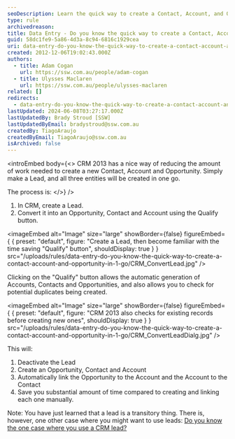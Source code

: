 ```yaml
---
seoDescription: Learn the quick way to create a Contact, Account, and Opportunity in one go with CRM 2013's "Qualify" button, saving you time and effort.
type: rule
archivedreason:
title: Data Entry - Do you know the quick way to create a Contact, Account, and Opportunity in one go?
guid: 58dc1fe9-5a86-4d3a-8c94-6816c1929cea
uri: data-entry-do-you-know-the-quick-way-to-create-a-contact-account-and-opportunity-in-1-go
created: 2012-12-06T19:02:43.000Z
authors:
  - title: Adam Cogan
    url: https://ssw.com.au/people/adam-cogan
  - title: Ulysses Maclaren
    url: https://ssw.com.au/people/ulysses-maclaren
related: []
redirects:
  - data-entry-do-you-know-the-quick-way-to-create-a-contact-account-and-opportunity-in-one-go
lastUpdated: 2024-06-08T03:27:17.000Z
lastUpdatedBy: Brady Stroud [SSW]
lastUpdatedByEmail: bradystroud@ssw.com.au
createdBy: TiagoAraujo
createdByEmail: TiagoAraujo@ssw.com.au
isArchived: false
---
```


<introEmbed
  body={<>
CRM 2013 has a nice way of reducing the amount of work needed to create a new Contact, Account and Opportunity. Simply make a Lead, and all three entities will be created in one go.

The process is:
  </>}
/>
1. In CRM, create a Lead.
2. Convert it into an Opportunity, Contact and Account using the Qualify button.


<imageEmbed
  alt="Image"
  size="large"
  showBorder={false}
  figureEmbed={ {
    preset: "default",
    figure: "Create a Lead, then become familiar with the time saving \"Qualify\" button",
    shouldDisplay: true
  } }
  src="/uploads/rules/data-entry-do-you-know-the-quick-way-to-create-a-contact-account-and-opportunity-in-1-go/CRM_ConvertLead.jpg"
/>


Clicking on the "Qualify" button allows the automatic generation of Accounts, Contacts and Opportunities, and also allows you to check for potential duplicates being created.


<imageEmbed
  alt="Image"
  size="large"
  showBorder={false}
  figureEmbed={ {
    preset: "default",
    figure: "CRM 2013 also checks for existing records before creating new ones",
    shouldDisplay: true
  } }
  src="/uploads/rules/data-entry-do-you-know-the-quick-way-to-create-a-contact-account-and-opportunity-in-1-go/CRM_ConvertLeadDialg.jpg"
/>


This will:

1. Deactivate the Lead
2. Create an Opportunity, Contact and Account
3. Automatically link the Opportunity to the Account and the Account to the Contact
4. Save you substantial amount of time compared to creating and linking each one manually.

Note: You have just learned that a lead is a transitory thing. There is, however, one other case where you might want to use leads: [Do you know the one case where you use a CRM lead?](/do-you-know-the-one-case-where-you-use-a-crm-lead)
